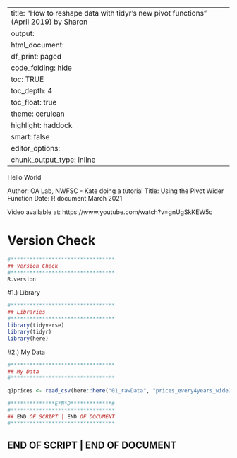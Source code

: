 
---
title: "How to reshape data with tidyr’s new pivot functions" (April 2019) by Sharon
output:
 html_document:
    df_print: paged
    code_folding: hide
    toc: TRUE
    toc_depth: 4
    toc_float: true
    theme: cerulean
    highlight: haddock
    smart: false
editor_options: 
  chunk_output_type: inline
---


Hello World

Author: OA Lab, NWFSC - Kate doing a tutorial
Title: Using the Pivot Wider Function
Date: R document March 2021

Video available at: https://www.youtube.com/watch?v=gnUgSkKEW5c




# Version Check
```r
#*********************************
## Version Check
#********************************* 
R.version

```



#1.) Library
```r
#*********************************
## Libraries
#********************************* 
library(tidyverse)
library(tidyr)
library(here)

```


#2.) My Data
```r
#*********************************
## My Data
#********************************* 

q1prices <- read_csv(here::here("01_rawData", "prices_every4years_wide2.xlsx"))


```










































```r
#**************E*N*D*************# 
#*********************************
## END OF SCRIPT | END OF DOCUMENT 
#*********************************
```


## END OF SCRIPT | END OF DOCUMENT
